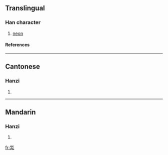 ==Translingual==
===Han character===
{{Han char|rn=84|rad=气|as=04|sn=8|four=8021<sub>7</sub>|canj=人弓人月 (ONOB)}}
# [[neon]]
====References====
{{Han ref|kx=0599.101|dkj=17054|hdz=32010.120|uh=6C1D|ud=27677|bh=CCED|bd=52461}}

----
==Cantonese==
===Hanzi===
{{yue-hanzi|jyut=|y=noi6}}
# {{defn|Cantonese}}

----
==Mandarin==
===Hanzi===
{{cmn-hanzi|pin=[[nèi]] ([[nei4]])|wg=nei<sup>4</sup>}}
# {{defn|Mandarin}}

[[fr:氝]]